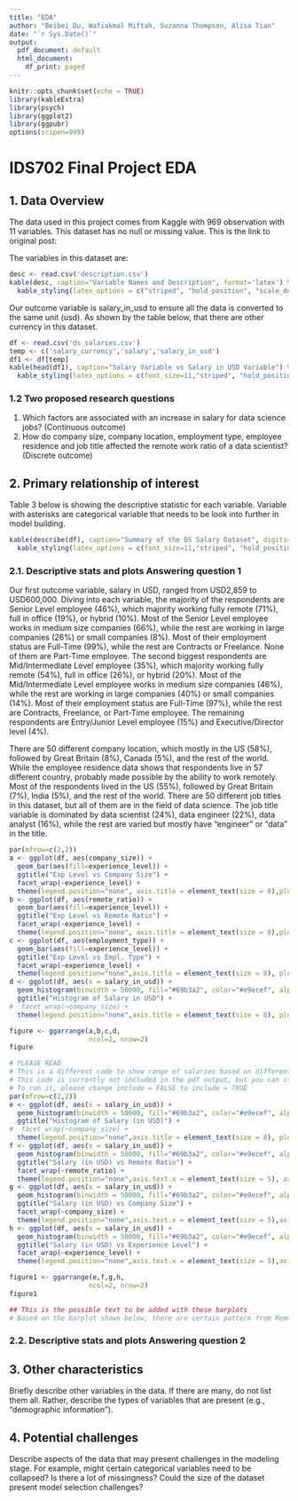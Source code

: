 ```yaml
---
title: "EDA"
author: "Beibei Du, Wafiakmal Miftah, Suzanna Thompson, Alisa Tian"
date: "`r Sys.Date()`"
output: 
  pdf_document: default
  html_document:
    df_print: paged
---
```


```r
knitr::opts_chunk$set(echo = TRUE)
library(kableExtra)
library(psych)
library(ggplot2)
library(ggpubr)
options(scipen=999)
```
# IDS702 Final Project EDA

## 1. Data Overview
The data used in this project comes from Kaggle with 969 observation with 11 variables. This dataset has no null or missing value. This is the link to original post: [\textcolor{blue}{Data Science Job Salaries}](https://www.kaggle.com/datasets/ruchi798/data-science-job-salaries)

The variables in this dataset are:
\renewcommand{\arraystretch}{1.5}
```r
desc <- read.csv('description.csv')
kable(desc, caption="Variable Names and Description", format='latex') %>%
  kable_styling(latex_options = c("striped", "hold_position", "scale_down"))
```

Our outcome variable is salary_in_usd to ensure all the data is converted to the same unit (usd). As shown by the table below, that there are other currency in this dataset.
\renewcommand{\arraystretch}{1.25}
```r
df <- read.csv('ds_salaries.csv')
temp <- c('salary_currency','salary','salary_in_usd')
df1 <- df[temp]
kable(head(df1), caption="Salary Variable vs Salary in USD Variable") %>%
  kable_styling(latex_options = c(font_size=11,"striped", "hold_position"))
```

\newpage

### 1.2 Two proposed research questions
1. Which factors are associated with an increase in salary for data science jobs? (Continuous outcome)
2. How do company size, company location, employment type, employee residence and job title affected the remote work ratio of a data scientist? (Discrete outcome)

## 2. Primary relationship of interest
Table 3 below is showing the descriptive statistic for each variable. Variable with asterisks are categorical variable that needs to be look into further in model building.

```r
kable(describe(df), caption="Summary of the DS Salary Dataset", digits=2) %>%
  kable_styling(latex_options = c(font_size=11,"striped", "hold_position", "scale_down"))
```

### 2.1. Descriptive stats and plots Answering question 1

Our first outcome variable, salary in USD, ranged from USD2,859 to USD600,000. Diving into each variable, the majority of the respondents are Senior Level employee (46%), which majority working fully remote (71%), full in office (19%), or hybrid (10%). Most of the Senior Level employee works in medium size companies (66%), while the rest are working in large companies (26%) or small companies (8%). Most of their employment status are Full-Time (99%), while the rest are Contracts or Freelance. None of them are Part-Time employee. 
The second biggest respondents are Mid/Intermediate Level employee (35%), which majority working fully remote (54%), full in office (26%), or hybrid (20%). Most of the Mid/Intermediate Level employee works in medium size companies (46%), while the rest are working in large companies (40%) or small companies (14%). Most of their employment status are Full-Time (97%), while the rest are Contracts, Freelance, or Part-Time employee.
The remaining respondents are Entry/Junior Level employee (15%) and Executive/Director level (4%).

There are 50 different company location, which mostly in the US (58%), followed by Great Britain (8%), Canada (5%), and the rest of the world. While the employee residence data shows that respondents live in 57 different country, probably made possible by the ability to work remotely. Most of the respondents lived in the US (55%), followed by Great Britain (7%), India (5%), and the rest of the world. There are 50 different job titles in this dataset, but all of them are in the field of data science. The job title variable is dominated by data scientist (24%), data engineer (22%), data analyst (16%), while the rest are varied but mostly have "engineer" or "data" in the title.

```r
par(mfrow=c(2,2))
a <- ggplot(df, aes(company_size)) + 
  geom_bar(aes(fill=experience_level)) +
  ggtitle("Exp Level vs Company Size") +
  facet_wrap(~experience_level) +
  theme(legend.position="none", axis.title = element_text(size = 8),plot.title = element_text(size=10,face="bold"))
b <- ggplot(df, aes(remote_ratio)) + 
  geom_bar(aes(fill=experience_level)) +
  ggtitle("Exp Level vs Remote Ratio") + 
  facet_wrap(~experience_level) +
  theme(legend.position="none", axis.title = element_text(size = 8),plot.title = element_text(size=10,face="bold"))
c <- ggplot(df, aes(employment_type)) + 
  geom_bar(aes(fill=experience_level)) +
  ggtitle("Exp Level vs Empl. Type") + 
  facet_wrap(~experience_level) +
  theme(legend.position="none",axis.title = element_text(size = 8), plot.title = element_text(size=10,face="bold"))
d <- ggplot(df, aes(x = salary_in_usd)) + 
  geom_histogram(binwidth = 50000, fill="#69b3a2", color="#e9ecef", alpha=0.9) +
  ggtitle("Histogram of Salary in USD") +
#  facet_wrap(~company_size) +
  theme(legend.position="none",axis.title = element_text(size = 8), plot.title = element_text(size=10,face="bold"))

figure <- ggarrange(a,b,c,d,
                    ncol=2, nrow=2)
figure

```

```r
# PLEASE READ
# This is a different code to show range of salaries based on different filters, need your input which one should be included
# This code is currently not included in the pdf output, but you can still run it if you want to see the result
# To run it, please change include = FALSE to include = TRUE
par(mfrow=c(2,2))
e <- ggplot(df, aes(x = salary_in_usd)) + 
  geom_histogram(binwidth = 50000, fill="#69b3a2", color="#e9ecef", alpha=0.9) +
  ggtitle("Histogram of Salary (in USD)") +
#  facet_wrap(~company_size) +
  theme(legend.position="none",axis.title = element_text(size = 8), plot.title = element_text(size=10,face="bold"))
f <- ggplot(df, aes(x = salary_in_usd)) + 
  geom_histogram(binwidth = 50000, fill="#69b3a2", color="#e9ecef", alpha=0.9) +
  ggtitle("Salary (in USD) vs Remote Ratio") +
  facet_wrap(~remote_ratio) +
  theme(legend.position="none",axis.text.x = element_text(size = 5), axis.title = element_text(size = 8), plot.title = element_text(size=10,face="bold"))
g <- ggplot(df, aes(x = salary_in_usd)) + 
  geom_histogram(binwidth = 50000, fill="#69b3a2", color="#e9ecef", alpha=0.9) +
  ggtitle("Salary (in USD) vs Company Size") +
  facet_wrap(~company_size) +
  theme(legend.position="none",axis.text.x = element_text(size = 5),axis.title = element_text(size = 8), plot.title = element_text(size=10,face="bold"))
h <- ggplot(df, aes(x = salary_in_usd)) + 
  geom_histogram(binwidth = 50000, fill="#69b3a2", color="#e9ecef", alpha=0.9) +
  ggtitle("Salary (in USD) vs Experience Level") +
  facet_wrap(~experience_level) +
  theme(legend.position="none",axis.text.x = element_text(size = 5),axis.title = element_text(size = 8), plot.title = element_text(size=10,face="bold"))

figure1 <- ggarrange(e,f,g,h,
                    ncol=2, nrow=2)
figure1

## This is the possible text to be added with these barplots
# Based on the barplot shown below, there are certain pattern from Remote Ratio, Company Size and Experience level when plotted against salary (in USD) 

```

### 2.2. Descriptive stats and plots Answering question 2

## 3. Other characteristics
Briefly describe other variables in the data. If there are many, do not list them all. Rather, describe the types of variables that are present (e.g., “demographic information”).

### 

## 4. Potential challenges
Describe aspects of the data that may present challenges in the modeling stage. For example, might certain categorical variables need to be collapsed? Is there a lot of missingness? Could the size of the dataset present model selection challenges?
